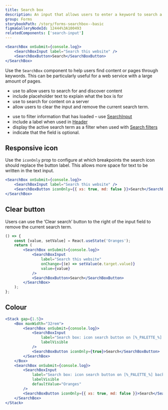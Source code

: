 ```yaml
---
title: Search box
description: An input that allows users to enter a keyword to search a website for specific content.
group: Forms
storybookPath: /story/forms-searchbox--basic
figmaGalleryNodeId: 12444%3A100493
relatedComponents: ['search-input']
---
```


```jsx live
<SearchBox onSubmit={console.log}>
	<SearchBoxInput label="Search this website" />
	<SearchBoxButton>Search</SearchBoxButton>
</SearchBox>
```

Use the `SearchBox` component to help users find content or pages through keywords. This can be particularly useful for a web service with a large amount of pages.

<DoHeading />

- use to allow users to search for and discover content
- include placeholder text to explain what the box is for
- use to search for content on a server
- allow users to clear the input and remove the current search term.

<DontHeading />

- use to filter information that has loaded – use [SearchInput](/components/search-input)
- include a label when used in [Header](/components/header)
- display the active search term as a filter when used with [Search filters](/patterns/search-filters)
- indicate that the field is optional.

## Responsive icon

Use the `iconOnly` prop to configure at which breakpoints the search icon should replace the button label. This allows more space for text to be written in the text input.

```jsx live
<SearchBox onSubmit={console.log}>
	<SearchBoxInput label="Search this website" />
	<SearchBoxButton iconOnly={{ xs: true, md: false }}>Search</SearchBoxButton>
</SearchBox>
```

## Clear button

Users can use the ‘Clear search’ button to the right of the input field to remove the current search term.

```jsx live
() => {
	const [value, setValue] = React.useState('Oranges');
	return (
		<SearchBox onSubmit={console.log}>
			<SearchBoxInput
				label="Search this website"
				onChange={(e) => setValue(e.target.value)}
				value={value}
			/>
			<SearchBoxButton>Search</SearchBoxButton>
		</SearchBox>
	);
};
```

## Colour

```jsx live colorSection
<Stack gap={1.5}>
	<Box maxWidth="32rem">
		<SearchBox onSubmit={console.log}>
			<SearchBoxInput
				label="Search box: icon search button on [%_PALETTE_%] background"
				labelVisible
			/>
			<SearchBoxButton iconOnly={true}>Search</SearchBoxButton>
		</SearchBox>
	</Box>
	<SearchBox onSubmit={console.log}>
		<SearchBoxInput
			label="Search box: icon search button on [%_PALETTE_%] background"
			labelVisible
			defaultValue="Oranges"
		/>
		<SearchBoxButton iconOnly={{ xs: true, md: false }}>Search</SearchBoxButton>
	</SearchBox>
</Stack>
```
